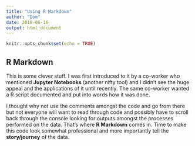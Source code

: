 ```yaml
---
title: "Using R Markdown"
author: "Dom"
date: 2018-06-16
output: html_document
---
```


```r
knitr::opts_chunk$set(echo = TRUE)
```

## R Markdown
This is some clever stuff. I was first introduced to it by a co-worker who mentioned **Jupyter Notebooks** (another nifty tool) and I didn't see the huge appeal and the applications of it until recently. The same co-worker wanted a R script documented and put into words how it was done.  

I thought why not use the comments amongst the code and go from there but not everyone will want to read through code and possibly have to scroll back through the console looking for outputs amongst the processes performed on the data. That's where **R Markdown** comes in. Time to make this code look somewhat professional and more importantly tell the **story/journey** of the data.  
